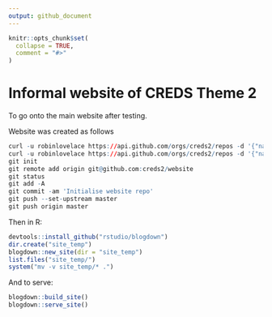```yaml
---
output: github_document
---
```


<!-- README.md is generated from README.Rmd. Please edit that file -->

```r
knitr::opts_chunk$set(
  collapse = TRUE,
  comment = "#>"
)
```

# Informal website of CREDS Theme 2

To go onto the main website after testing.

Website was created as follows

```r
curl -u robinlovelace https://api.github.com/orgs/creds2/repos -d '{"name":"creds2.github.io", "description":"CREDS Website", "private": false, "has_issues": true, "has_projects": true, "has_wiki":false }'
curl -u robinlovelace https://api.github.com/orgs/creds2/repos -d '{"name":"website", "description":"CREDS Website source code", "private": false, "has_issues": true, "has_projects": true, "has_wiki":false }'
git init
git remote add origin git@github.com:creds2/website
git status
git add -A
git commit -am 'Initialise website repo'
git push --set-upstream master
git push origin master
```

Then in R:

```r
devtools::install_github("rstudio/blogdown")
dir.create("site_temp")
blogdown::new_site(dir = "site_temp")
list.files("site_temp/")
system("mv -v site_temp/* .")
```

And to serve:

```r
blogdown::build_site()
blogdown::serve_site()
```


